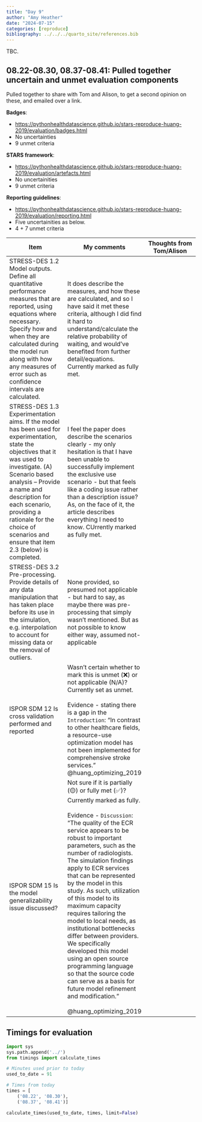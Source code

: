 ```yaml
---
title: "Day 9"
author: "Amy Heather"
date: "2024-07-15"
categories: [reproduce]
bibliography: ../../../quarto_site/references.bib
---
```


::: {.callout-note}

TBC.

:::

## 08.22-08.30, 08.37-08.41: Pulled together uncertain and unmet evaluation components

Pulled together to share with Tom and Alison, to get a second opinion on these, and emailed over a link.

**Badges**:

* <https://pythonhealthdatascience.github.io/stars-reproduce-huang-2019/evaluation/badges.html>
* No uncertainties
* 9 unmet criteria

**STARS framework**:

* <https://pythonhealthdatascience.github.io/stars-reproduce-huang-2019/evaluation/artefacts.html>
* No uncertainities
* 9 unmet criteria

**Reporting guidelines**:

* <https://pythonhealthdatascience.github.io/stars-reproduce-huang-2019/evaluation/reporting.html>
* Five uncertainities as below.
* 4 + 7 unmet criteria

| Item | My comments | Thoughts from Tom/Alison |
| --- | --- | --- |
| STRESS-DES 1.2 Model outputs. Define all quantitative performance measures that are reported, using equations where necessary. Specify how and when they are calculated during the model run along with how any measures of error such as confidence intervals are calculated. | It does describe the measures, and how these are calculated, and so I have said it met these criteria, although I did find it hard to understand/calculate the relative probability of waiting, and would've benefited from further detail/equations. Currently marked as fully met. | |
| STRESS-DES 1.3 Experimentation aims. If the model has been used for experimentation, state the objectives that it was used to investigate. (A) Scenario based analysis – Provide a name and description for each scenario, providing a rationale for the choice of scenarios and ensure that item 2.3 (below) is completed. | I feel the paper does describe the scenarios clearly - my only hesitation is that I have been unable to successfully implement the exclusive use scenario - but that feels like a coding issue rather than a description issue? As, on the face of it, the article describes everything I need to know. CUrrently marked as fully met. | |
| STRESS-DES 3.2 Pre-processing. Provide details of any data manipulation that has taken place before its use in the simulation, e.g. interpolation to account for missing data or the removal of outliers. | None provided, so presumed not applicable - but hard to say, as maybe there was pre-processing that simply wasn't mentioned. But as not possible to know either way, assumed not-applicable | |
| ISPOR SDM 12 Is cross validation performed and reported | Wasn't certain whether to mark this is unmet (❌) or not applicable (N/A)? Currently set as unmet.<br><br>Evidence - stating there is a gap in the `Introduction`: "In contrast to other healthcare fields, a resource-use optimization model has not been implemented for comprehensive stroke services." @huang_optimizing_2019 | |
| ISPOR SDM 15 Is the model generalizability issue discussed? | Not sure if it is partially (🟡) or fully met (✅)? Currently marked as fully.<br><br>Evidence - `Discussion`: "The quality of the ECR service appears to be robust to important parameters, such as the number of radiologists. The simulation findings apply to ECR services that can be represented by the model in this study. As such, utilization of this model to its maximum capacity requires tailoring the model to local needs, as institutional bottlenecks differ between providers. We specifically developed this model using an open source programming language so that the source code can serve as a basis for future model refinement and modification."<br><br>@huang_optimizing_2019 | |

## Timings for evaluation

```python
import sys
sys.path.append('../')
from timings import calculate_times

# Minutes used prior to today
used_to_date = 91

# Times from today
times = [
    ('08.22', '08.30'),
    ('08.37', '08.41')]

calculate_times(used_to_date, times, limit=False)
```